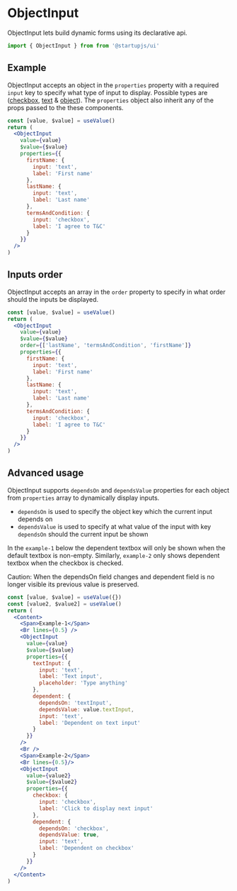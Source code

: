 
# ObjectInput

ObjectInput lets build dynamic forms using its declarative api.

```jsx
import { ObjectInput } from from '@startupjs/ui'
```

## Example

ObjectInput accepts an object in the `properties` property with a required `input` key to specify what type of input to display. Possible types are ([сheckbox](/docs/components/Checkbox), [text](/docs/components/TextInput) & [object](/docs/components/ObjectInput)). The `properties` object also inherit any of the props passed to the these components.

```jsx example
const [value, $value] = useValue()
return (
  <ObjectInput
    value={value}
    $value={$value}
    properties={{
      firstName: {
        input: 'text',
        label: 'First name'
      },
      lastName: {
        input: 'text',
        label: 'Last name'
      },
      termsAndCondition: {
        input: 'checkbox',
        label: 'I agree to T&C'
      }
    }}
  />
)
```

## Inputs order

ObjectInput accepts an array in the `order` property to specify in what order should the inputs be displayed.

```jsx example
const [value, $value] = useValue()
return (
  <ObjectInput
    value={value}
    $value={$value}
    order={['lastName', 'termsAndCondition', 'firstName']}
    properties={{
      firstName: {
        input: 'text',
        label: 'First name'
      },
      lastName: {
        input: 'text',
        label: 'Last name'
      },
      termsAndCondition: {
        input: 'checkbox',
        label: 'I agree to T&C'
      }
    }}
  />
)
```

## Advanced usage

ObjectInput supports `dependsOn` and `dependsValue` properties for each object from `properties` array to dynamically display inputs.

- `dependsOn` is used to specify the object key which the current input depends on
- `dependsValue` is used to specify at what value of the input with key `dependsOn` should the current input be shown

In the `example-1` below the dependent textbox will only be shown when the default textbox is non-empty. Similarly, `example-2` only shows dependent textbox when the checkbox is checked.

Caution: When the dependsOn field changes and dependent field is no longer visible its previous value is preserved.

```jsx example
const [value, $value] = useValue({})
const [value2, $value2] = useValue()
return (
  <Content>
    <Span>Example-1</Span>
    <Br lines={0.5} />
    <ObjectInput
      value={value}
      $value={$value}
      properties={{
        textInput: {
          input: 'text',
          label: 'Text input',
          placeholder: 'Type anything'
        },
        dependent: {
          dependsOn: 'textInput',
          dependsValue: value.textInput,
          input: 'text',
          label: 'Dependent on text input'
        }
      }}
    />
    <Br />
    <Span>Example-2</Span>
    <Br lines={0.5}/>
    <ObjectInput
      value={value2}
      $value={$value2}
      properties={{
        checkbox: {
          input: 'checkbox',
          label: 'Click to display next input'
        },
        dependent: {
          dependsOn: 'checkbox',
          dependsValue: true,
          input: 'text',
          label: 'Dependent on checkbox'
        }
      }}
    />
  </Content>
)
```
